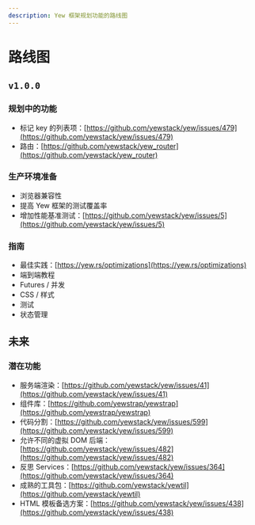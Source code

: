 ```yaml
---
description: Yew 框架规划功能的路线图
---
```


# 路线图

## `v1.0.0`

### 规划中的功能

- 标记 key 的列表项：[https://github.com/yewstack/yew/issues/479](https://github.com/yewstack/yew/issues/479)
- 路由：[https://github.com/yewstack/yew_router](https://github.com/yewstack/yew_router)

### 生产环境准备

- 浏览器兼容性
- 提高 Yew 框架的测试覆盖率
- 增加性能基准测试：[https://github.com/yewstack/yew/issues/5](https://github.com/yewstack/yew/issues/5)

### 指南

- 最佳实践：[https://yew.rs/optimizations](https://yew.rs/optimizations)
- 端到端教程
- Futures / 并发
- CSS / 样式
- 测试
- 状态管理

## 未来

### 潜在功能

- 服务端渲染：[https://github.com/yewstack/yew/issues/41](https://github.com/yewstack/yew/issues/41)
- 组件库：[https://github.com/yewstrap/yewstrap](https://github.com/yewstrap/yewstrap)
- 代码分割：[https://github.com/yewstack/yew/issues/599](https://github.com/yewstack/yew/issues/599)
- 允许不同的虚拟 DOM 后端：[https://github.com/yewstack/yew/issues/482](https://github.com/yewstack/yew/issues/482)
- 反思 Services：[https://github.com/yewstack/yew/issues/364](https://github.com/yewstack/yew/issues/364)
- 成熟的工具包：[https://github.com/yewstack/yewtil](https://github.com/yewstack/yewtil)
- HTML 模板备选方案：[https://github.com/yewstack/yew/issues/438](https://github.com/yewstack/yew/issues/438)
